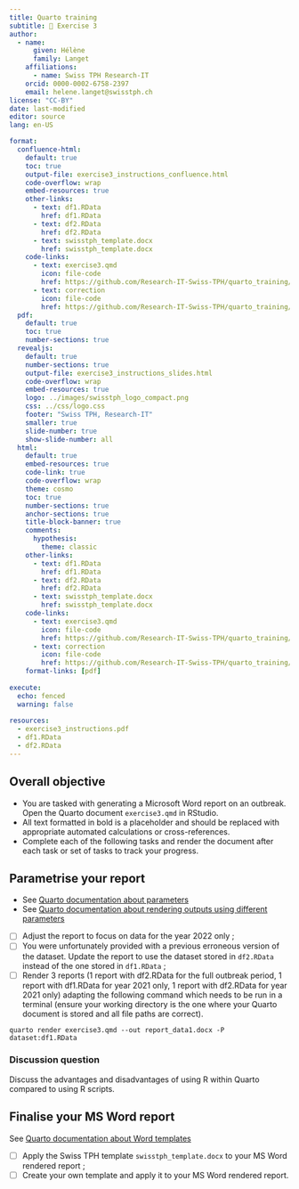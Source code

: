 ```yaml
---
title: Quarto training
subtitle: 📙 Exercise 3
author:
  - name:
      given: Hélène
      family: Langet
    affiliations:
      - name: Swiss TPH Research-IT
    orcid: 0000-0002-6758-2397
    email: helene.langet@swisstph.ch
license: "CC-BY"
date: last-modified
editor: source
lang: en-US

format:
  confluence-html:
    default: true
    toc: true
    output-file: exercise3_instructions_confluence.html
    code-overflow: wrap
    embed-resources: true
    other-links:
      - text: df1.RData
        href: df1.RData
      - text: df2.RData
        href: df2.RData
      - text: swisstph_template.docx
        href: swisstph_template.docx
    code-links:
      - text: exercise3.qmd
        icon: file-code
        href: https://github.com/Research-IT-Swiss-TPH/quarto_training/tree/main/practicals/exercise3.qmd
      - text: correction
        icon: file-code
        href: https://github.com/Research-IT-Swiss-TPH/quarto_training/tree/main/correction/exercise3_correction.qmd
  pdf:
    default: true
    toc: true
    number-sections: true
  revealjs:
    default: true
    number-sections: true
    output-file: exercise3_instructions_slides.html
    code-overflow: wrap
    embed-resources: true
    logo: ../images/swisstph_logo_compact.png
    css: ../css/logo.css
    footer: "Swiss TPH, Research-IT"
    smaller: true
    slide-number: true
    show-slide-number: all
  html:
    default: true
    embed-resources: true
    code-link: true
    code-overflow: wrap
    theme: cosmo
    toc: true
    number-sections: true
    anchor-sections: true
    title-block-banner: true
    comments:
      hypothesis: 
        theme: classic
    other-links:
      - text: df1.RData
        href: df1.RData
      - text: df2.RData
        href: df2.RData
      - text: swisstph_template.docx
        href: swisstph_template.docx
    code-links:
      - text: exercise3.qmd
        icon: file-code
        href: https://github.com/Research-IT-Swiss-TPH/quarto_training/blob/main/practicals/exercise3.qmd
      - text: correction
        icon: file-code
        href: https://github.com/Research-IT-Swiss-TPH/quarto_training/tree/main/correction/exercise3_correction.qmd
    format-links: [pdf]
    
execute:
  echo: fenced
  warning: false
    
resources:
  - exercise3_instructions.pdf
  - df1.RData
  - df2.RData
---
```


## Overall objective

-   You are tasked with generating a Microsoft Word report on an outbreak. Open the Quarto document `exercise3.qmd` in RStudio.
-   All text formatted in bold is a placeholder and should be replaced with appropriate automated calculations or cross-references.
-   Complete each of the following tasks and render the document after each task or set of tasks to track your progress.

## Parametrise your report

::: callout-tip
-   See [Quarto documentation about parameters](https://quarto.org/docs/computations/parameters.html#knitr)
-   See [Quarto documentation about rendering outputs using different parameters](https://quarto.org/docs/computations/parameters.html#rendering)
:::

-   [ ] Adjust the report to focus on data for the year 2022 only ;
-   [ ] You were unfortunately provided with a previous erroneous version of the dataset. Update the report to use the dataset stored in `df2.RData` instead of the one stored in `df1.RData` ;
-   [ ] Render 3 reports (1 report with df2.RData for the full outbreak period, 1 report with df1.RData for year 2021 only, 1 report with df2.RData for year 2021 only) adapting the following command which needs to be run in a terminal (ensure your working directory is the one where your Quarto document is stored and all file paths are correct).

```         
quarto render exercise3.qmd --out report_data1.docx -P dataset:df1.RData
```

::: callout-important
### Discussion question

Discuss the advantages and disadvantages of using R within Quarto compared to using R scripts.
:::

## Finalise your MS Word report

::: callout-tip
See [Quarto documentation about Word templates](https://quarto.org/docs/output-formats/ms-word-templates.html)
:::

-   [ ] Apply the Swiss TPH template `swisstph_template.docx` to your MS Word rendered report ;
-   [ ] Create your own template and apply it to your MS Word rendered report.

